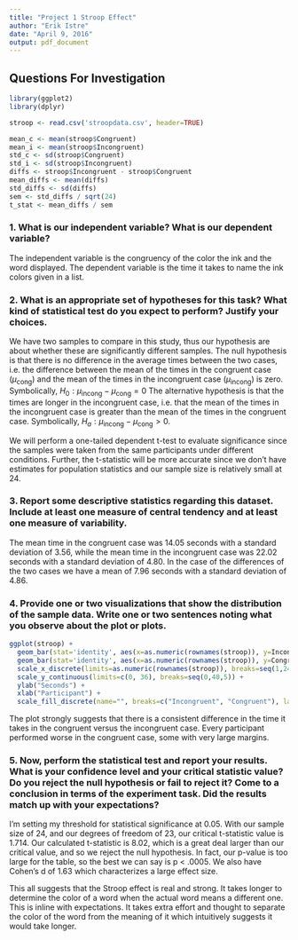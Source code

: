 ```yaml
---
title: "Project 1 Stroop Effect"
author: "Erik Istre"
date: "April 9, 2016"
output: pdf_document
---
```


## Questions For Investigation

```r
library(ggplot2)
library(dplyr)

stroop <- read.csv('stroopdata.csv', header=TRUE)

mean_c <- mean(stroop$Congruent)
mean_i <- mean(stroop$Incongruent)
std_c <- sd(stroop$Congruent)
std_i <- sd(stroop$Incongruent)
diffs <- stroop$Incongruent - stroop$Congruent
mean_diffs <- mean(diffs)
std_diffs <- sd(diffs)
sem <- std_diffs / sqrt(24)
t_stat <- mean_diffs / sem
```

### 1. What is our independent variable? What is our dependent variable?

The independent variable is the congruency of the color the ink and the word displayed. The dependent variable is the time it takes to name the ink colors given in a list.

### 2. What is an appropriate set of hypotheses for this task? What kind of statistical test do you expect to perform? Justify your choices.

We have two samples to compare in this study, thus our hypothesis are about whether these are significantly different samples. The null hypothesis is that there is no difference in the average times between the two cases, i.e. the difference between the mean of the times in the congruent case ($\mu_{\text{cong}}$) and the mean of the times in the incongruent case ($\mu_{\text{incong}}$) is zero. Symbolically, $H_{0}: \mu_{\text{incong}} - \mu_{\text{cong}} = 0$ The alternative hypothesis is that the times are longer in the incongruent case, i.e. that the mean of the times in the incongruent case is greater than the mean of the times in the congruent case. Symbolically, $H_a: \mu_{\text{incong}} - \mu_{\text{cong}} > 0$.

We will perform a one-tailed dependent t-test to evaluate significance since the samples were taken from the same participants under different conditions. Further, the t-statistic will be more accurate since we don't have estimates for population statistics and our sample size is relatively small at 24.

### 3. Report some descriptive statistics regarding this dataset. Include at least one measure of central tendency and at least one measure of variability.

The mean time in the congruent case was 14.05 seconds with a standard deviation of 3.56, while the mean time in the incongruent case was 22.02 seconds with a standard deviation of 4.80. In the case of the differences of the two cases we have a mean of 7.96 seconds with a standard deviation of 4.86. 

### 4. Provide one or two visualizations that show the distribution of the sample data. Write one or two sentences noting what you observe about the plot or plots.

```r
ggplot(stroop) +
  geom_bar(stat='identity', aes(x=as.numeric(rownames(stroop)), y=Incongruent, fill='Incongruent')) +
  geom_bar(stat='identity', aes(x=as.numeric(rownames(stroop)), y=Congruent, fill='Congruent')) +
  scale_x_discrete(limits=as.numeric(rownames(stroop)), breaks=seq(1,24)) +
  scale_y_continuous(limits=c(0, 36), breaks=seq(0,40,5)) +
  ylab("Seconds") +
  xlab("Participant") + 
  scale_fill_discrete(name="", breaks=c("Incongruent", "Congruent"), labels=c("Incongruent", "Congruent")) 
```

The plot strongly suggests that there is a consistent difference in the time it takes in the congruent versus the incongruent case. Every participant performed worse in the congruent case, some with very large margins.

### 5. Now, perform the statistical test and report your results. What is your confidence level and your critical statistic value? Do you reject the null hypothesis or fail to reject it? Come to a conclusion in terms of the experiment task. Did the results match up with your expectations?

I'm setting my threshold for statistical significance at 0.05. With our sample size of 24, and our degrees of freedom of 23, our critical t-statistic value is 1.714. Our calculated t-statistic is 8.02, which is a great deal larger than our critical value, and so we reject the null hypothesis. In fact, our p-value is too large for the table, so the best we can say is p < .0005. We also have Cohen's d of 1.63 which characterizes a large effect size.

This all suggests that the Stroop effect is real and strong. It takes longer to determine the color of a word when the actual word means a different one. This is inline with expectations. It takes extra effort and thought to separate the color of the word from the meaning of it which intuitively suggests it would take longer.
